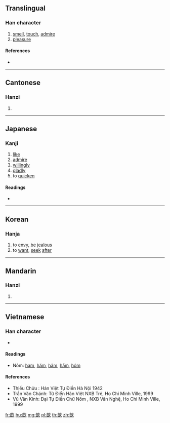 ==Translingual==

===Han character===
{{Han char|rn=76|rad=欠|as=09|sn=13|four=07682|canj=YANO|ids=⿰音欠}}

# [[smell]], [[touch]], [[admire]]
# [[pleasure]]

====References====
* {{Han ref|kx=0570.130|dkj=16139|dj=0958.150|hdz=32146.120|uh=6B46|ud=27462|bh=DDF5|bd=56821}}

----

==Cantonese==

===Hanzi===
{{yue-hanzi|jyut=|y=yam1}}

# {{defn|lang=yue|sort=欠09}}

----

==Japanese==

===Kanji===
{{ja-kanji|grade=|rs=欠09}}

# [[like]]
# [[admire]]
# [[willingly]]
# [[gladly]]
# to [[quicken]]

====Readings====
* {{ja-readings|on=[[きん]] (kin), [[こん]] (kon)|kun=[[うける]] (ukeru)}}

----

==Korean==

===Hanja===
{{ko-hanja|hangeul=흠|eumhun=|rv=heum|mr=hŭm|y=hum}}

# to [[envy]], [[be]] [[jealous]]
# to [[want]], [[seek]] [[after]]

----

==Mandarin==

===Hanzi===
{{cmn-hanzi|pin=[[xīn]] ([[xin1]]), [[yà]] ([[ya4]])|wg=hsin<sup>1</sup>, ya<sup>4</sup>}}

# {{defn|lang=cmn|sort=欠09}}

----

==Vietnamese==

===Han character===
{{vi-hantu|[[hâm]]|rs=欠09}}

* {{defn|lang=vi|sort=欠09}}

====Readings====
* Nôm: [[ham]], [[hăm]], [[hâm]], [[hẩm]], [[hôm]]

====References====
* Thiều Chửu : Hán Việt Tự Điển Hà Nội 1942
* Trần Văn Chánh: Từ Điển Hán Việt NXB Trẻ, Ho Chi Minh Ville, 1999
* Vũ Văn Kính: Đại Tự Điển Chữ Nôm , NXB Văn Nghệ, Ho Chi Minh Ville, 1999

[[fr:歆]]
[[hu:歆]]
[[mg:歆]]
[[pl:歆]]
[[th:歆]]
[[zh:歆]]